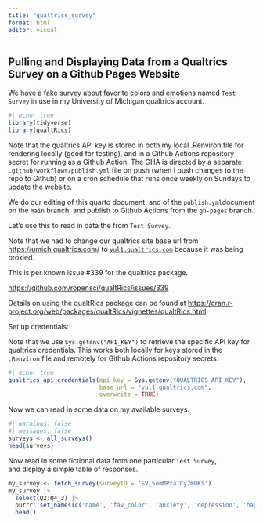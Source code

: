 ```yaml
---
title: "qualtrics_survey"
format: html
editor: visual
---
```


## Pulling and Displaying Data from a Qualtrics Survey on a Github Pages Website

We have a fake survey about favorite colors and emotions named `Test Survey` in use in my University of Michigan qualtrics account.

```r
#| echo: true
library(tidyverse)
library(qualtRics)
```

Note that the qualtrics API key is stored in both my local .Renviron file for rendering locally (good for testing), and in a Github Actions repository secret for running as a Github Action. The GHA is directed by a separate `.github/workflows/publish.yml` file on push (when I push changes to the repo to Github) or on a cron schedule that runs once weekly on Sundays to update the website.

We do our editing of this quarto document, and of the `publish.yml`document on the `main` branch, and publish to Github Actions from the `gh-pages` branch.

Let's use this to read in data the from `Test Survey`.

Note that we had to change our qualtrics site base url from <https://umich.qualtrics.com/> to [`yul1.qualtrics.com`]{.underline} because it was being proxied.

This is per known issue #339 for the qualtrics package.

<https://github.com/ropensci/qualtRics/issues/339>

Details on using the qualtRics package can be found at <https://cran.r-project.org/web/packages/qualtRics/vignettes/qualtRics.html>.

Set up credentials:

Note that we use `Sys.getenv("API_KEY")` to retrieve the specific API key for qualtrics credentials. This works both locally for keys stored in the `.Renviron` file and remotely for Github Actions repository secrets.

```r
#| echo: true
qualtrics_api_credentials(api_key = Sys.getenv("QUALTRICS_API_KEY"), 
                          base_url = "yul1.qualtrics.com",
                          overwrite = TRUE)
```

Now we can read in some data on my available surveys.

```r
#| warnings: false
#| messages: false
surveys <- all_surveys()
head(surveys)
```

Now read in some fictional data from one particular `Test Survey`,\
and display a simple table of responses.

```r
my_survey <- fetch_survey(surveyID = 'SV_5omMPxaTCy2m0Ki')
my_survey |> 
  select(Q2:Q4_3) |> 
  purrr::set_names(c('name', 'fav_color', 'anxiety', 'depression', 'happiness')) |> 
  head()
```

